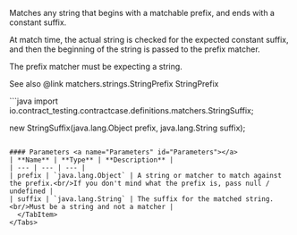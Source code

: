 

Matches any string that begins with a matchable prefix, and ends with a constant suffix.

At match time, the actual string is checked for the expected constant suffix,
and then the beginning of the string is passed to the prefix matcher.

The prefix matcher must be expecting a string.

See also @link matchers.strings.StringPrefix StringPrefix

<Tabs groupId="language">
  <TabItem value="java" label="Java">
```java
import io.contract_testing.contractcase.definitions.matchers.StringSuffix;

new StringSuffix(java.lang.Object prefix, java.lang.String suffix);
```

#### Parameters <a name="Parameters" id="Parameters"></a>
| **Name** | **Type** | **Description** |
| --- | --- | --- |
| prefix | `java.lang.Object` | A string or matcher to match against the prefix.<br/>If you don't mind what the prefix is, pass null / undefined |
| suffix | `java.lang.String` | The suffix for the matched string.<br/>Must be a string and not a matcher |
  </TabItem>
</Tabs>
